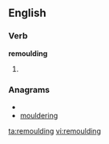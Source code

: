 ==English==

===Verb===
'''remoulding'''

# {{present participle of|[[remould]]}}

===Anagrams===
* {{alphagram|degilmnoru}}
* [[mouldering#English|mouldering]]

[[ta:remoulding]]
[[vi:remoulding]]